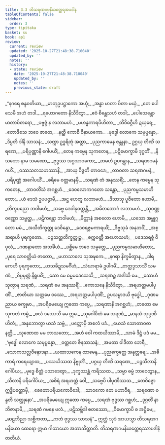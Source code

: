 ```yaml
---
title: 3.3 တိသရဏဂမနိယတ္ထေရအပဒါန
tableOfContents: false
sidebar:
  order: 3
type: tipitaka
basket: su
book: ap1
review:
  current: review
  updated: '2025-10-27T21:48:38.710040'
  updated_by: ''
  notes: ''
  history:
  - state: review
    date: '2025-10-27T21:48:38.710040'
    updated_by: ''
    notes: ''
    previous_state: draft
---
```



<ReviewStatus review={frontmatter.review} showDetails={true} />

<HypothesisAnnotation frontmatter={frontmatter} />

<DynamicBreadcrumb />

<Division number="106" book="ap1" e="ch" v="20" p="82">

<Paragraph number="969" type="verses" book="ap1">
_“နဂရေ စန္ဒဝတိယာ,_  
_မာတုဥပဋ္ဌာကော အဟုံ;_  
_အန္ဓာ မာတာ ပိတာ မယှံ,_  
_တေ ပေါသေမိ အဟံ တဒါ._  

</Paragraph>

</Division>
<Division number="107" book="ap1" e="ch" v="20" p="82">

<Paragraph number="970" type="verses" book="ap1">
_ရဟောဂတော နိသီဒိတွာ,_  
_ဧဝံ စိန္တေသဟံ တဒါ;_  
_ပေါသေန္တော မာတာပိတရော,_  
_ပဗ္ဗဇ္ဇံ န လဘာမဟံ._  

</Paragraph>

</Division>
<Division number="108" book="ap1" e="ch" v="20" p="82">

<Paragraph number="971" type="verses" book="ap1">
_မဟန္ဓကာရပိဟိတာ,_  
_တိဝိဓဂ္ဂီဟိ ဍယှရေ;_  
_ဧတာဒိသေ ဘဝေ ဇာတေ,_  
_နတ္ထိ ကောစိ ဝိနာယကော._  

</Paragraph>

</Division>
<Division number="109" book="ap1" e="ch" v="20" p="82">

<Paragraph number="972" type="verses" book="ap1">
_ဗုဒ္ဓေါ လောကေ သမုပ္ပန္နော,_  
_ဒိပ္ပတိ ဒါနိ သာသနံ;_  
_သက္ကာ ဥဒ္ဓရိတုံ အတ္တာ,_  
_ပုညကာမေန ဇန္တုနာ._  

</Paragraph>

</Division>
<Division number="110" book="ap1" e="ch" v="20" p="82">

<Paragraph number="973" type="verses" book="ap1">
ဥဂ္ဂယှ တီဏိ သရဏေ,_  
_ပရိပုဏ္ဏာနိ ဂေါပယိံ;_  
_တေန ကမ္မေန သုကတေန,_  
_ပဋိမောက္ခာမိ ဒုဂ္ဂတိံ._  

</Paragraph>

</Division>
<Division number="111" book="ap1" e="ch" v="20" p="83">

<Paragraph number="974" type="verses" book="ap1">
_နိသဘော နာမ သမဏော,_  
_ဗုဒ္ဓဿ အဂ္ဂသာဝကော;_  
_တမဟံ ဥပဂန္တွာန,_  
_သရဏဂမနံ ဂဟိံ._  

</Paragraph>

</Division>
<Division number="112" book="ap1" e="ch" v="20" p="83">

<Paragraph number="975" type="verses" book="ap1">
_ဝဿသတသဟဿာနိ,_  
_အာယု ဝိဇ္ဇတိ တာဝဒေ;_  
_တာဝတာ သရဏဂမနံ,_  
_ပရိပုဏ္ဏံ အဂေါပယိံ._  

</Paragraph>

</Division>
<Division number="113" book="ap1" e="ch" v="20" p="83">

<Paragraph number="976" type="verses" book="ap1">
_စရိမေ ဝတ္တမာနမှိ,_  
_သရဏံ တံ အနုဿရိံ;_  
_တေန ကမ္မေန သုကတေန,_  
_တာဝတိံသံ အဂစ္ဆဟံ._  

</Paragraph>

</Division>
<Division number="114" book="ap1" e="ch" v="20" p="83">

<Paragraph number="977" type="verses" book="ap1">
_ဒေဝလောကဂတော သန္တော,_  
_ပုညကမ္မသမာဟိတော;_  
_ယံ ဒေသံ ဥပပဇ္ဇာမိ,_  
_အဋ္ဌ ဟေတူ လဘာမဟံ._  

</Paragraph>

</Division>
<Division number="115" book="ap1" e="ch" v="20" p="83">

<Paragraph number="978" type="verses" book="ap1">
_ဒိသာသု ပူဇိတော ဟောမိ,_  
_တိက္ခပညော ဘဝါမဟံ;_  
_သဗ္ဗေ ဒေဝါနုဝတ္တန္တိ,_  
_အမိတဘောဂံ လဘာမဟံ._  

</Paragraph>

</Division>
<Division number="116" book="ap1" e="ch" v="20" p="83">

<Paragraph number="979" type="verses" book="ap1">
_သုဝဏ္ဏဝဏ္ဏော သဗ္ဗတ္ထ,_  
_ပဋိကန္တော ဘဝါမဟံ;_  
_မိတ္တာနံ အစလော ဟောမိ,_  
_ယသော အဗ္ဘုဂ္ဂတော မမံ._  

</Paragraph>

</Division>
<Division number="117" book="ap1" e="ch" v="20" p="83">

<Paragraph number="980" type="verses" book="ap1">
_အသီတိက္ခတ္တု ဒေဝိန္ဒော,_  
_ဒေဝရဇ္ဇမကာရယိံ;_  
_ဒိဗ္ဗသုခံ အနုဘဝိံ,_  
_အစ္ဆရာဟိ ပုရက္ခတော._  

</Paragraph>

</Division>
<Division number="118" book="ap1" e="ch" v="20" p="83">

<Paragraph number="981" type="verses" book="ap1">
_ပဉ္စသတ္တတိက္ခတ္တုဉ္စ,_  
_စက္ကဝတ္တီ အဟောသဟံ;_  
_ပဒေသရဇ္ဇံ ဝိပုလံ,_  
_ဂဏနာတော အသင်္ခိယံ._  

</Paragraph>

</Division>
<Division number="119" book="ap1" e="ch" v="20" p="83">

<Paragraph number="982" type="verses" book="ap1">
_ပစ္ဆိမေ ဘဝေ သမ္ပတ္တေ,_  
_ပုညကမ္မသမာဟိတော;_  
_ပုရေ သာဝတ္ထိယံ ဇာတော,_  
_မဟာသာလေ သုအဍ္ဎကေ._  

</Paragraph>

</Division>
<Division number="120" book="ap1" e="ch" v="20" p="83">

<Paragraph number="983" type="verses" book="ap1">
_နဂရာ နိက္ခမိတွာန,_  
_ဒါရကေဟိ ပုရက္ခတော;_  
_ဟသခိဍ္ဍသမင်္ဂီဟံ,_  
_သံဃာရာမံ ဥပါဂမိံ._  

</Paragraph>

</Division>
<Division number="121" book="ap1" e="ch" v="20" p="83">

<Paragraph number="984" type="verses" book="ap1">
_တတ္ထဒ္ဒသာသိံ သမဏံ,_  
_ဝိပ္ပမုတ္တံ နိရူပဓိံ;_  
_သော မေ ဓမ္မမဒေသေသိ,_  
_သရဏဉ္စ အဒါသိ မေ._  

</Paragraph>

</Division>
<Division number="122" book="ap1" e="ch" v="20" p="83">

<Paragraph number="985" type="verses" book="ap1">
_သောဟံ သုတွာန သရဏံ,_  
_သရဏံ မေ အနုဿရိံ;_  
_ဧကာသနေ နိသီဒိတွာ,_  
_အရဟတ္တမပါပုဏိံ._  

</Paragraph>

</Division>
<Division number="123" book="ap1" e="ch" v="20" p="83">

<Paragraph number="986" type="verses" book="ap1">
_ဇာတိယာ သတ္တမေ ဝဿေ,_  
_အရဟတ္တမပါပုဏိံ;_  
ဥပသမ္ပာဒယိ ဗုဒ္ဓေါ,_  
_ဂုဏမညာယ စက္ခုမာ._  

</Paragraph>

</Division>
<Division number="124" book="ap1" e="ch" v="20" p="84">

<Paragraph number="987" type="verses" book="ap1">
_အပရိမေယျေ ဣတော ကပ္ပေ,_  
_သရဏာနိ အဂစ္ဆဟံ;_  
_တတော မေ သုကတံ ကမ္မံ,_  
_ဖလံ ဒဿေသိ မေ ဣဓ._  

</Paragraph>

</Division>
<Division number="125" book="ap1" e="ch" v="20" p="84">

<Paragraph number="988" type="verses" book="ap1">
_သုဂေါပိတံ မေ သရဏံ,_  
_မာနသံ သုပ္ပဏီဟိတံ;_  
_အနုဘောတွာ ယသံ သဗ္ဗံ,_  
_ပတ္တောမှိ အစလံ ပဒံ._  

</Paragraph>

</Division>
<Division number="126" book="ap1" e="ch" v="20" p="84">

<Paragraph number="989" type="verses" book="ap1">
_ယေသံ သောတာဝဓာနတ္ထိ,_  
_သုဏောထ မမ ဘာသတော;_  
_အဟံ ဝေါ ကထယိဿာမိ,_  
_သာမံ ဒိဋ္ဌံ ပဒံ မမ._  

</Paragraph>

</Division>
<Division number="127" book="ap1" e="ch" v="20" p="84">

<Paragraph number="990" type="verses" book="ap1">
_‘ဗုဒ္ဓေါ လောကေ သမုပ္ပန္နော,_  
_ဝတ္တတေ ဇိနသာသနံ;_  
_အမတာ ဝါဒိတာ ဘေရီ,_  
_သောကသလ္လဝိနောဒနာ._  

</Paragraph>

</Division>
<Division number="128" book="ap1" e="ch" v="20" p="84">

<Paragraph number="991" type="verses" book="ap1">
_ယထာသကေန ထာမေန,_  
_ပုညက္ခေတ္တေ အနုတ္တရေ;_  
_အဓိကာရံ ကရေယျာထ,_  
_ပဿယိဿထ နိဗ္ဗုတိံ._  

</Paragraph>

</Division>
<Division number="129" book="ap1" e="ch" v="20" p="84">

<Paragraph number="992" type="verses" book="ap1">
_ပဂ္ဂယှ တီဏိ သရဏေ,_  
_ပဉ္စသီလာနိ ဂေါပိယ;_  
_ဗုဒ္ဓေ စိတ္တံ ပသာဒေတွာ,_  
_ဒုက္ခဿန္တံ ကရိဿထ._  

</Paragraph>

</Division>
<Division number="130" book="ap1" e="ch" v="20" p="84">

<Paragraph number="993" type="verses" book="ap1">
_သမ္မာ ဓမ္မံ ဘာဝေတွာန,_  
_သီလာနိ ပရိဂေါပိယ;_  
_အစိရံ အရဟတ္တံ ဝေါ,_  
_သဗ္ဗေပိ ပါပုဏိဿထ._  

</Paragraph>

</Division>
<Division number="131" book="ap1" e="ch" v="20" p="84">

<Paragraph number="994" type="verses" book="ap1">
_တေဝိဇ္ဇော ဣဒ္ဓိပတ္တောမှိ,_  
_စေတောပရိယကောဝိဒေါ;_  
_သာဝကော တေ မဟာဝီရ,_  
_သရဏော ဝန္ဒတိ သတ္ထုနော’._  

</Paragraph>

</Division>
<Division number="132" book="ap1" e="ch" v="20" p="84">

<Paragraph number="995" type="verses" book="ap1">
_အပရိမေယျေ ဣတော ကပ္ပေ,_  
_သရဏံ ဗုဒ္ဓဿ ဂစ္ဆဟံ;_  
_ဒုဂ္ဂတိံ နာဘိဇာနာမိ,_  
_သရဏံ ဂမနေ ဖလံ._  

</Paragraph>

</Division>
<Division number="133" book="ap1" e="ch" v="20" p="84">

<Paragraph number="996" type="verses" book="ap1">
_ပဋိသမ္ဘိဒါ စတဿော,_  
_ဝိမောက္ခာပိ စ အဋ္ဌိမေ;_  
_ဆဠဘိညာ သစ္ဆိကတာ,_  
_ကတံ ဗုဒ္ဓဿ သာသနံ”._  

</Paragraph>

<Paragraph number="997" book="ap1">
ဣတ္ထံ သုဒံ အာယသ္မာ တိသရဏဂမနိယော ထေရော ဣမာ ဂါထာယော အဘာသိတ္ထာတိ.

</Paragraph>
</Division>

<Paragraph number="998" type="center" book="ap1">
တိသရဏဂမနိယတ္ထေရဿာပဒါနံ တတိယံ.
</Paragraph>